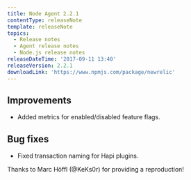 ```yaml
---
title: Node Agent 2.2.1
contentType: releaseNote
template: releaseNote
topics:
  - Release notes
  - Agent release notes
  - Node.js release notes
releaseDateTime: '2017-09-11 13:40'
releaseVersion: 2.2.1
downloadLink: 'https://www.npmjs.com/package/newrelic'
---
```


## Improvements

* Added metrics for enabled/disabled feature flags.

## Bug fixes

* Fixed transaction naming for Hapi plugins.

Thanks to Marc Höffl (@KeKs0r) for providing a reproduction!

